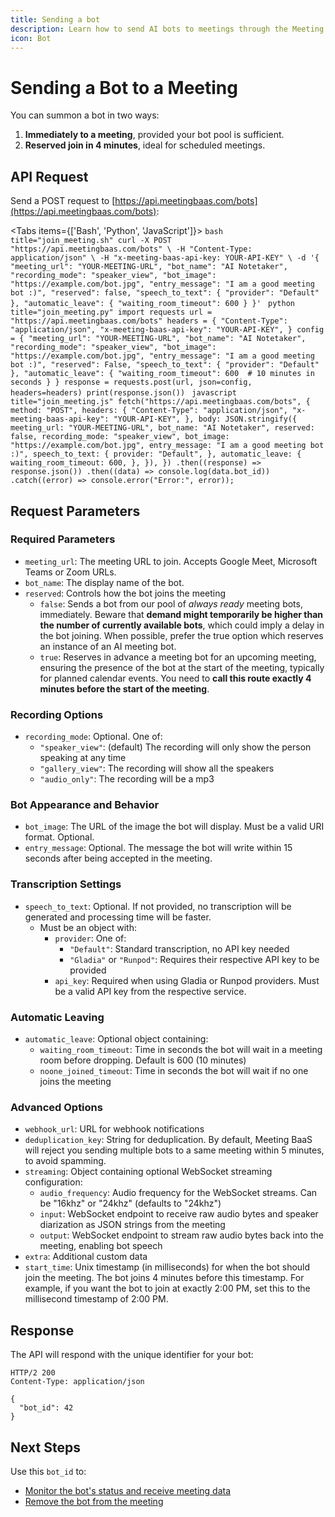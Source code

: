 ```yaml
---
title: Sending a bot
description: Learn how to send AI bots to meetings through the Meeting BaaS API, with options for immediate or scheduled joining and customizable settings
icon: Bot
---
```


# Sending a Bot to a Meeting

You can summon a bot in two ways:

1. **Immediately to a meeting**, provided your bot pool is sufficient.
2. **Reserved join in 4 minutes**, ideal for scheduled meetings.

## API Request

Send a POST request to [https://api.meetingbaas.com/bots](https://api.meetingbaas.com/bots):

<Tabs items={['Bash', 'Python', 'JavaScript']}>
  <Tab value="Bash">
    ```bash title="join_meeting.sh"
    curl -X POST "https://api.meetingbaas.com/bots" \
         -H "Content-Type: application/json" \
         -H "x-meeting-baas-api-key: YOUR-API-KEY" \
         -d '{
               "meeting_url": "YOUR-MEETING-URL",
               "bot_name": "AI Notetaker",
               "recording_mode": "speaker_view",
               "bot_image": "https://example.com/bot.jpg",
               "entry_message": "I am a good meeting bot :)",
               "reserved": false,
               "speech_to_text": {
                 "provider": "Default"
               },
               "automatic_leave": {
                 "waiting_room_timeout": 600
               }
             }'
    ```
  </Tab>
  <Tab value="Python">
    ```python title="join_meeting.py"
    import requests
    url = "https://api.meetingbaas.com/bots"
    headers = {
        "Content-Type": "application/json",
        "x-meeting-baas-api-key": "YOUR-API-KEY",
    }
    config = {
        "meeting_url": "YOUR-MEETING-URL",
        "bot_name": "AI Notetaker",
        "recording_mode": "speaker_view",
        "bot_image": "https://example.com/bot.jpg",
        "entry_message": "I am a good meeting bot :)",
        "reserved": False,
        "speech_to_text": {
            "provider": "Default"
        },
        "automatic_leave": {
            "waiting_room_timeout": 600  # 10 minutes in seconds
        }
    }
    response = requests.post(url, json=config, headers=headers)
    print(response.json())
    ```
  </Tab>
  <Tab value="JavaScript">
    ```javascript title="join_meeting.js"
    fetch("https://api.meetingbaas.com/bots", {
      method: "POST",
      headers: {
        "Content-Type": "application/json",
        "x-meeting-baas-api-key": "YOUR-API-KEY",
      },
      body: JSON.stringify({
        meeting_url: "YOUR-MEETING-URL",
        bot_name: "AI Notetaker",
        reserved: false,
        recording_mode: "speaker_view",
        bot_image: "https://example.com/bot.jpg",
        entry_message: "I am a good meeting bot :)",
        speech_to_text: {
          provider: "Default",
        },
        automatic_leave: {
          waiting_room_timeout: 600,
        },
      }),
    })
      .then((response) => response.json())
      .then((data) => console.log(data.bot_id))
      .catch((error) => console.error("Error:", error));
    ```
  </Tab>
</Tabs>

## Request Parameters

### Required Parameters

- `meeting_url`: The meeting URL to join. Accepts Google Meet, Microsoft Teams or Zoom URLs.
- `bot_name`: The display name of the bot.
- `reserved`: Controls how the bot joins the meeting
  - `false`: Sends a bot from our pool of _always ready_ meeting bots, immediately. Beware that **demand might temporarily be higher than the number of currently available bots**, which could imply a delay in the bot joining. When possible, prefer the true option which reserves an instance of an AI meeting bot.
  - `true`: Reserves in advance a meeting bot for an upcoming meeting, ensuring the presence of the bot at the start of the meeting, typically for planned calendar events. You need to **call this route exactly 4 minutes before the start of the meeting**.

### Recording Options

- `recording_mode`: Optional. One of:
  - `"speaker_view"`: (default) The recording will only show the person speaking at any time
  - `"gallery_view"`: The recording will show all the speakers
  - `"audio_only"`: The recording will be a mp3

### Bot Appearance and Behavior

- `bot_image`: The URL of the image the bot will display. Must be a valid URI format. Optional.
- `entry_message`: Optional. The message the bot will write within 15 seconds after being accepted in the meeting.

### Transcription Settings

- `speech_to_text`: Optional. If not provided, no transcription will be generated and processing time will be faster.
  - Must be an object with:
    - `provider`: One of:
      - `"Default"`: Standard transcription, no API key needed
      - `"Gladia"` or `"Runpod"`: Requires their respective API key to be provided
    - `api_key`: Required when using Gladia or Runpod providers. Must be a valid API key from the respective service.

### Automatic Leaving

- `automatic_leave`: Optional object containing:
  - `waiting_room_timeout`: Time in seconds the bot will wait in a meeting room before dropping. Default is 600 (10 minutes)
  - `noone_joined_timeout`: Time in seconds the bot will wait if no one joins the meeting

### Advanced Options

- `webhook_url`: URL for webhook notifications
- `deduplication_key`: String for deduplication. By default, Meeting BaaS will reject you sending multiple bots to a same meeting within 5 minutes, to avoid spamming.
- `streaming`: Object containing optional WebSocket streaming configuration:
  - `audio_frequency`: Audio frequency for the WebSocket streams. Can be "16khz" or "24khz" (defaults to "24khz")
  - `input`: WebSocket endpoint to receive raw audio bytes and speaker diarization as JSON strings from the meeting
  - `output`: WebSocket endpoint to stream raw audio bytes back into the meeting, enabling bot speech
- `extra`: Additional custom data
- `start_time`: Unix timestamp (in milliseconds) for when the bot should join the meeting. The bot joins 4 minutes before this timestamp. For example, if you want the bot to join at exactly 2:00 PM, set this to the millisecond timestamp of 2:00 PM.

## Response

The API will respond with the unique identifier for your bot:

```http
HTTP/2 200
Content-Type: application/json

{
  "bot_id": 42
}
```

## Next Steps

Use this `bot_id` to:

- [Monitor the bot's status and receive meeting data](/docs/api/getting-started/getting-the-data)
- [Remove the bot from the meeting](/docs/api/getting-started/removing-a-bot)
